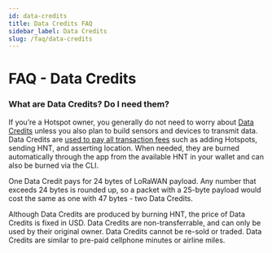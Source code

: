 ```yaml
---
id: data-credits 
title: Data Credits FAQ
sidebar_label: Data Credits
slug: /faq/data-credits
---
```


# FAQ - Data Credits

### What are Data Credits? Do I need them?
 
If you’re a Hotspot owner, you generally do not need to worry about [Data Credits](/blockchain/helium-token/#data-credits-and-burn-and-mint-economics) unless you also plan to build sensors and devices to transmit data.  Data Credits are [used to pay all transaction fees](/blockchain/transaction-fees/#transaction-fees) such as adding Hotspots, sending HNT, and asserting location. When needed, they are burned automatically through the app from the available HNT in your wallet and can also be burned via the CLI.  
 
One Data Credit pays for 24 bytes of LoRaWAN payload. Any number that exceeds 24 bytes is rounded up, so a packet with a 25-byte payload would cost the same as one with 47 bytes -  two Data Credits.
 
Although Data Credits are produced by burning HNT, the price of Data Credits is fixed in USD. Data Credits are non-transferrable, and can only be used by their original owner. Data Credits cannot be re-sold or traded. Data Credits are similar to pre-paid cellphone minutes or airline miles.
 